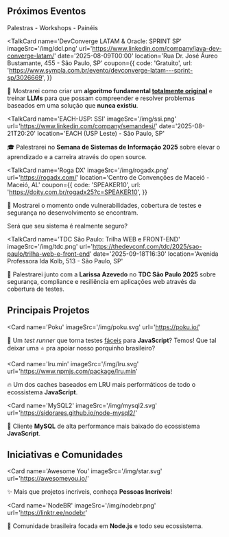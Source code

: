 
## <Pin /> Próximos Eventos

<div className='badge'>
  <span>Palestras - Workshops - Painéis</span>
</div>

<TalkCard
  name='DevConverge LATAM & Oracle: SPRINT SP'
  imageSrc='/img/dcl.png'
  url='https://www.linkedin.com/company/java-dev-converge-latam/'
  date='2025-08-09T00:00'
  location='Rua Dr. José Áureo Bustamante, 455 - São Paulo, SP'
  coupon={{
    code: 'Gratuito',
    url: 'https://www.sympla.com.br/evento/devconverge-latam---sprint-sp/3026669',
  }}
>

🐬 Mostrarei como criar um **algoritmo fundamental <ins>totalmente original</ins>** e treinar **LLMs** para que possam compreender e resolver problemas baseados em uma solução que **nunca existiu**.

</TalkCard>

<TalkCard
  name='EACH-USP: SSI'
  imageSrc='/img/ssi.png'
  url='https://www.linkedin.com/company/semandesi/'
  date='2025-08-21T20:20'
  location='EACH (USP Leste) - São Paulo, SP'
>

🎓 Palestrarei no **Semana de Sistemas de Informação 2025** sobre elevar o aprendizado e a carreira através do open source.

</TalkCard>

<TalkCard
  name='Roga DX'
  imageSrc='/img/rogadx.png'
  url='https://rogadx.com/'
  location='Centro de Convenções de Maceió - Maceió, AL'
  coupon={{
    code: 'SPEAKER10',
    url: 'https://doity.com.br/rogadx25?c=SPEAKER10',
  }}
>

👾 Mostrarei o momento onde vulnerabilidades, cobertura de testes e segurança no desenvolvimento se encontram.

Será que seu sistema é realmente seguro?

</TalkCard>

<TalkCard
  name='TDC São Paulo: Trilha WEB e FRONT-END'
  imageSrc='/img/tdc.png'
  url='https://thedevconf.com/tdc/2025/sao-paulo/trilha-web-e-front-end'
  date='2025-09-18T16:30'
  location='Avenida Professora Ida Kolb, 513 - São Paulo, SP'
>

🔐 Palestrarei junto com a **Larissa Azevedo** no **TDC São Paulo 2025** sobre segurança, compliance e resiliência em aplicações web através da cobertura de testes.

</TalkCard>

## <Star /> Principais Projetos

<Card
  name='Poku'
  imageSrc='/img/poku.svg'
  url='https://poku.io/'
>

🐷 Um _test runner_ que torna testes <ins>fáceis</ins> para **JavaScript**? Temos! Que tal deixar uma ⭐️ pra apoiar nosso porquinho brasileiro?

</Card>

<Card
  name='lru.min'
  imageSrc='/img/lru.svg'
  url='https://www.npmjs.com/package/lru.min'
>

🔥 Um dos caches baseados em LRU mais performáticos de todo o ecossistema **JavaScript**.

</Card>

<Card
  name='MySQL2'
  imageSrc='/img/mysql2.svg'
  url='https://sidorares.github.io/node-mysql2/'
>

🐬 Cliente **MySQL** de alta performance mais baixado do ecossistema **JavaScript**.

</Card>

## <HeartHandshake /> Iniciativas e Comunidades

<Card
  name='Awesome You'
  imageSrc='/img/star.svg'
  url='https://awesomeyou.io/'
>

✨ Mais que projetos incríveis, conheça **Pessoas Incríveis**!

</Card>

<Card
  name='NodeBR'
  imageSrc='/img/nodebr.png'
  url='https://linktr.ee/nodebr'
>

🐢 Comunidade brasileira focada em **Node.js** e todo seu ecossistema.

</Card>
